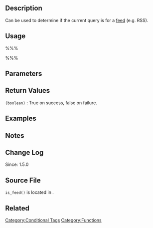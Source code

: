 {{Languages|
{{en|is feed}}
{{ja|関数リファレンス/is feed}}
}}

==Description==
Can be used to determine if the current query is for a [[WordPress_Feeds|feed]] (e.g. RSS).

==Usage==
%%%<?php
   if ( is_feed( $feeds ) ) {
      //Do stuff
   } 
?>%%%

==Parameters==
{{Parameter|$feeds|array/string|Feed type(s) to check.|optional}}

==Return Values==
; <tt>(boolean)</tt> : True on success, false on failure.

==Examples==

==Notes==

==Change Log==
Since: 1.5.0

== Source File ==
<!-- Need links to current source code files -->
<tt>is_feed()</tt> is located in {{Trac|wp-includes/query.php}}.

==Related==

{{Conditional Tags}}

{{Tag Footer}}

[[Category:Conditional Tags]]
[[Category:Functions]]